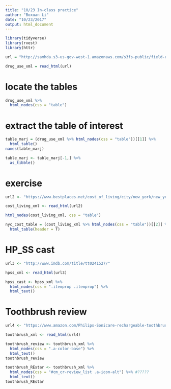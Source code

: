 ```yaml
---
title: "10/23 In-class practice"
author: "Boxuan Li"
date: "10/23/2017"
output: html_document
---
```


```r
library(tidyverse)
library(rvest)
library(httr)
```

```r
url = "http://samhda.s3-us-gov-west-1.amazonaws.com/s3fs-public/field-uploads/2k15StateFiles/NSDUHsaeShortTermCHG2015.htm"

drug_use_xml = read_html(url)
```

# locate the tables
```r
drug_use_xml %>%
  html_nodes(css = "table")
```

# extract the table of interest
```R
table_marj = (drug_use_xml %>% html_nodes(css = "table"))[[1]] %>%
  html_table()
names(table_marj)

table_marj <- table_marj[-1,] %>%
  as_tibble()
```

# exercise
```r
url2 <- "https://www.bestplaces.net/cost_of_living/city/new_york/new_york"

cost_living_xml <- read_html(url2)

html_nodes(cost_living_xml, css = "table")

nyc_cost_table = (cost_living_xml %>% html_nodes(css = "table"))[[2]] %>%
  html_table(header = T)
```

# HP_SS cast
```r
url3 <- "http://www.imdb.com/title/tt0241527/"

hpss_xml <- read_html(url3)

hpss_cast <- hpss_xml %>%
  html_nodes(css = ".itemprop .itemprop") %>%
  html_text()
```

# Toothbrush review
```r
url4 <- "https://www.amazon.com/Philips-Sonicare-rechargeable-toothbrush-HX6211/product-reviews/B00YAR7ZFM/ref=cm_cr_arp_d_viewopt_srt?ie=UTF8&reviewerType=all_reviews&sortBy=recent&pageNumber=1"

toothbrush_xml <- read_html(url4)

toothbrush_review <- toothbrush_xml %>%
  html_nodes(css = ".a-color-base") %>%
  html_text()
toothbrush_review

toothbrush_REstar <- toothbrush_xml %>%
  html_nodes(css = "#cm_cr-review_list .a-icon-alt") %>% #?????
  html_text()
toothbrush_REstar
```


